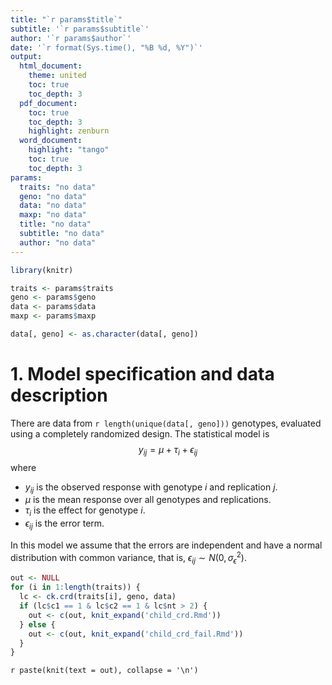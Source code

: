 ```yaml
---
title: "`r params$title`"
subtitle: '`r params$subtitle`'
author: '`r params$author`'
date: '`r format(Sys.time(), "%B %d, %Y")`'
output: 
  html_document:
    theme: united
    toc: true
    toc_depth: 3
  pdf_document:
    toc: true
    toc_depth: 3
    highlight: zenburn
  word_document:
    highlight: "tango"
    toc: true
    toc_depth: 3
params: 
  traits: "no data"
  geno: "no data"
  data: "no data"
  maxp: "no data"
  title: "no data"
  subtitle: "no data"
  author: "no data"
---
```


```r
library(knitr)

traits <- params$traits
geno <- params$geno
data <- params$data
maxp <- params$maxp

data[, geno] <- as.character(data[, geno])
```

# 1. Model specification and data description

There are data from `r length(unique(data[, geno]))` genotypes, evaluated using a completely randomized design. The statistical model is
$$
y_{ij} = \mu + \tau_i + \epsilon_{ij}
$$
where

* $y_{ij}$ is the observed response with genotype $i$ and replication $j$.
* $\mu$ is the mean response over all genotypes and replications.
* $\tau_i$ is the effect for genotype $i$.
* $\epsilon_{ij}$ is the error term.

In this model we assume that the errors are independent and have a normal distribution with common variance, that is, $\epsilon_{ij} \sim N(0,\sigma_{\epsilon}^2)$.

```r
out <- NULL
for (i in 1:length(traits)) {
  lc <- ck.crd(traits[i], geno, data)
  if (lc$c1 == 1 & lc$c2 == 1 & lc$nt > 2) {
    out <- c(out, knit_expand('child_crd.Rmd'))
  } else {
    out <- c(out, knit_expand('child_crd_fail.Rmd'))
  }
}
```

`r paste(knit(text = out), collapse = '\n')`
